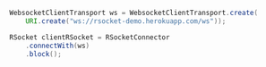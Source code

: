 ```java
WebsocketClientTransport ws = WebsocketClientTransport.create(
    URI.create("ws://rsocket-demo.herokuapp.com/ws"));

RSocket clientRSocket = RSocketConnector
    .connectWith(ws)
    .block();
```
